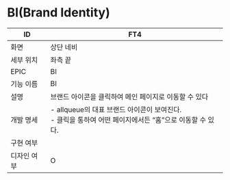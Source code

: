 # BI(Brand Identity)

| ID | FT4 |
| --- | --- |
| 화면 | 상단 네비 |
| 세부 위치 | 좌측 끝 |
| EPIC | BI |
| 기능 이름 | BI |
| 설명 | 브랜드 아이콘을 클릭하여 메인 페이지로 이동할 수 있다 |
| 개발 명세 | - allqueue의 대표 브랜드 아이콘이 보여진다.<br />- 클릭을 통하여 어떤 페이지에서든 “홈”으로 이동할 수 있다. |
| 구현 여부 |  |
| 디자인 여부 | O |
